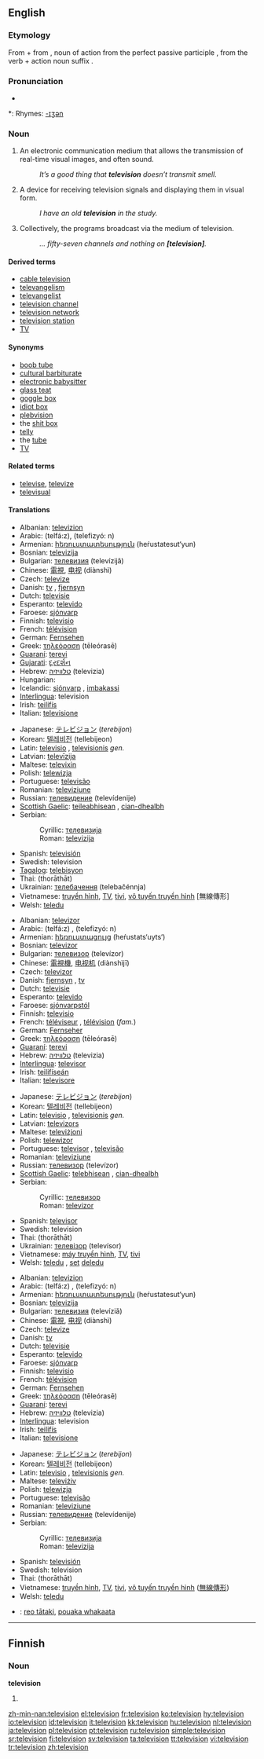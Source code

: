 {{see|télévision|televisión}}
{{wikipedia}}
==English==

===Etymology===
From {{Gr.}} {{term|tele-||distant}} + {{term|vision}} from {{L.}} {{term|visio||vision, seeing|lang=la}}, noun of action from the perfect passive participle {{term|visus||that which is seen}}, from the verb {{term|videre||to see}} + action noun suffix {{term|-io|lang=la}}.

===Pronunciation===
* {{audio|en-us-television.ogg|Audio (US)}}

*: Rhymes: [[Rhymes:English:-ɪʒən|-ɪʒən]]

===Noun===
{{en-noun|s|-}}

# {{uncountable}} An electronic communication medium that allows the transmission of real-time visual images, and often sound.
#: ''It’s a good thing that '''television''' doesn’t transmit smell.''
# {{countable}} A device for receiving television signals and displaying them in visual form.
#: ''I have an old '''television''' in the study.''
# {{uncountable}} Collectively, the programs broadcast via the medium of television.
#: ''... fifty-seven channels and nothing on '''[television]'''.''

====Derived terms====
* [[cable television]]
* [[televangelism]]
* [[televangelist]]
* [[television channel]]
* [[television network]]
* [[television station]]
* [[TV]]

====Synonyms====
* [[boob tube]]
* [[cultural barbiturate]]
* [[electronic babysitter]]
* [[glass teat]]
* [[goggle box]]
* [[idiot box]]
* [[plebvision]]
* the [[shit box]]
* [[telly]]
* the [[tube]]
* [[TV]]

====Related terms====
* [[televise]], [[televize]]
* [[televisual]]

====Translations====
{{trans-top|medium}}
* Albanian: [[televizion]]
* Arabic: {{ARchar|[[تلفاز]]}} (telfá:z), {{ARchar|[[تلفزيون]]}} (telefizyó: n)
* Armenian: [[հեռուստատեսություն]] (heŕustatesut‘yun)
* Bosnian: [[televizija#Bosnian|televizija]] {{f}}
* Bulgarian: [[телевизия]] (televízijǎ) {{f}}
* Chinese: [[電視]], [[电视]] (diànshì)
* Czech: [[televize]] {{f}}
* Danish: [[tv]] {{n}}, [[fjernsyn]] {{n}}
* Dutch: [[televisie]] {{m}}
* Esperanto: [[televido]]
* Faroese: [[sjónvarp]] {{n}}
* Finnish: [[televisio]]
* French: [[télévision]] {{f}}
* German: [[Fernsehen]] {{n}}
* Greek: [[τηλεόραση]] (tēleórasē) {{f}}
* [[Guaraní]]: [[terevi]]
* [[Gujarati]]: [[દૂરદર્શન]]
* Hebrew: [[טלוויזיה]] (televizia) {{f}}
* Hungarian: {{t|hu|televízió}}
* Icelandic: [[sjónvarp]] {{n}}, [[imbakassi]] {{m}}
* [[Interlingua]]: television
* Irish: [[teilifís]] {{f}}
* Italian: [[televisione]] {{f}}
{{trans-mid}}
* Japanese: [[テレビジョン]] (''terebijon'')
* Korean: [[텔레비전]] (tellebijeon)
* Latin: [[televisio]] {{f}}, [[televisionis]] ''gen.''
* Latvian: [[televīzija]] {{f}}
* Maltese: [[televixin]]
* Polish: [[telewizja]] {{f}}
* Portuguese: [[televisão]] {{f}}
* Romanian: [[televiziune]] {{f}}
* Russian: [[телевидение]] (televídenije) {{n}}
* [[Scottish Gaelic]]: [[teileabhisean]] {{m}}, [[cian-dhealbh]] {{f}}
* Serbian:
*: Cyrillic: [[телевизија#Serbian|телевизија]] {{f}}
*: Roman: [[televizija#Serbian|televizija]] {{f}}
* Spanish: [[televisión]] {{f}}
* Swedish: television
* [[Tagalog]]: [[telebisyon]] {{f}}
* Thai: {{THchar|[[โทรทัศน์]]}} (thorāthāt)
* Ukrainian: [[телебачення]] (telebačénnja) {{f}}
* Vietnamese: [[truyền hình]], [[TV]], [[tivi]], [[vô tuyến truyền hình]] [無線傳形]
* Welsh: [[teledu]] {{m}}
{{trans-bottom}}

{{trans-top|television set}}
* Albanian: [[televizor]]
* Arabic: {{ARchar|[[تلفاز]]}} (telfá:z) {{m}}, {{ARchar|[[تلفزيون]]}} (telefizyó: n) {{m}}
* Armenian: [[հեռուստացույց]] (heŕustats‘uyts‘)
* Bosnian: [[televizor#Bosnian|televizor]] {{m}}
* Bulgarian: [[телевизор]] (televízor) {{m}}
* Chinese: [[電視機]], [[电视机]] (diànshìjī)
* Czech: [[televizor]] {{m}}
* Danish: [[fjernsyn]] {{n}}, [[tv]] {{n}}
* Dutch: [[televisie]] {{m}}
* Esperanto: [[televido]]
* Faroese: [[sjónvarpstól]] {{n}}
* Finnish: [[televisio]]
* French: [[téléviseur]] {{m}}, [[télévision]] {{f}} (''fam.'')
* German: [[Fernseher]] {{m}}
* Greek: [[τηλεόραση]] (tēleórasē) {{f}}
* [[Guaraní]]: [[terevi]]
* Hebrew: [[טלוויזיה]] (televizia) {{f}}
* [[Interlingua]]: [[televisor]]
* Irish: [[teilifíseán]] {{m}}
* Italian: [[televisore]] {{m}}
{{trans-mid}}
* Japanese: [[テレビジョン]] (''terebijon'')
* Korean: [[텔레비전]] (tellebijeon)
* Latin: [[televisio]] {{f}}, [[televisionis]] ''gen.''
* Latvian: [[televizors]] {{m}}
* Maltese: [[televiżjoni]]
* Polish: [[telewizor]] {{m}}
* Portuguese: [[televisor#Portuguese|televisor]] {{m}}, [[televisão]] {{f}}
* Romanian: [[televiziune]] {{f}}
* Russian: [[телевизор]] (televízor) {{m}}
* [[Scottish Gaelic]]: [[telebhisean]] {{m}}, [[cian-dhealbh]] {{f}}
* Serbian:
*: Cyrillic: [[телевизор#Serbian|телевизор]] {{m}}
*: Roman: [[televizor#Serbian|televizor]] {{m}}
* Spanish: [[televisor]] {{m}}
* Swedish: television
* Thai: {{THchar|[[โทรทัศน์]]}} (thorāthāt)
* Ukrainian: [[телевізор]] (televísor) {{m}}
* Vietnamese: [[máy truyền hình]], [[TV]], [[tivi]]
* Welsh: [[teledu]] {{m}}, [[set]] [[teledu|deledu]] {{m}}
{{trans-bottom}}

{{trans-top|program broadcasting}}
* Albanian: [[televizion]]
* Arabic: {{ARchar|[[تلفاز]]}} (telfá:z) {{m}}, {{ARchar|[[تلفزيون]]}} (telefizyó: n) {{m}}
* Armenian: [[հեռուստատեսություն]] (heŕustatesut‘yun)
* Bosnian: [[televizija#Bosnian|televizija]] {{f}}
* Bulgarian: [[телевизия]] (televíziǎ) {{f}}
* Chinese: [[電視]], [[电视]] (diànshì)
* Czech: [[televize]] {{f}}
* Danish: [[tv]] {{n}}
* Dutch: [[televisie]] {{m}}
* Esperanto: [[televido]]
* Faroese: [[sjónvarp]] {{n}}
* Finnish: [[televisio]]
* French: [[télévision]] {{f}}
* German: [[Fernsehen]] {{n}}
* Greek: [[τηλεόραση]] (tēleórasē) {{f}}
* [[Guaraní]]: [[terevi]]
* Hebrew: [[טלוויזיה]] (televizia) {{f}}
* [[Interlingua]]: television
* Irish: [[teilifís]] {{f}}
* Italian: [[televisione]] {{f}}
{{trans-mid}}
* Japanese: [[テレビジョン]] (''terebijon'')
* Korean: [[텔레비전]] (tellebijeon)
* Latin: [[televisio]] {{f}}, [[televisionis]] ''gen.''
* Maltese: [[televiżiv]]
* Polish: [[telewizja]] {{f}}
* Portuguese: [[televisão]] {{f}}
* Romanian: [[televiziune]] {{f}}
* Russian: [[телевидение]] (televídenije) {{n}}
* Serbian:
*: Cyrillic: [[телевизија#Serbian|телевизија]] {{f}}
*: Roman: [[televizija#Serbian|televizija]] {{f}}
* Spanish: [[televisión]] {{f}}
* Swedish: television
* Thai: {{THchar|[[โทรทัศน์]]}} (thorāthāt)
* Vietnamese: [[truyền hình]], [[TV]], [[tivi]], [[vô tuyến truyền hình]] ([[無線傳形]])
* Welsh: [[teledu]] {{m}}
{{trans-bottom}}

{{checktrans-top}}
* {{ttbc|Maori}}: [[reo tātaki]], [[pouaka whakaata]]
{{checktrans-bottom}}

----

==Finnish==

===Noun===
'''television'''

# {{fi-form of|type=noun|case=genitive|pl=singular|[[televisio]]}}

[[zh-min-nan:television]]
[[el:television]]
[[fr:television]]
[[ko:television]]
[[hy:television]]
[[io:television]]
[[id:television]]
[[it:television]]
[[kk:television]]
[[hu:television]]
[[nl:television]]
[[ja:television]]
[[pl:television]]
[[pt:television]]
[[ru:television]]
[[simple:television]]
[[sr:television]]
[[fi:television]]
[[sv:television]]
[[ta:television]]
[[tt:television]]
[[vi:television]]
[[tr:television]]
[[zh:television]]